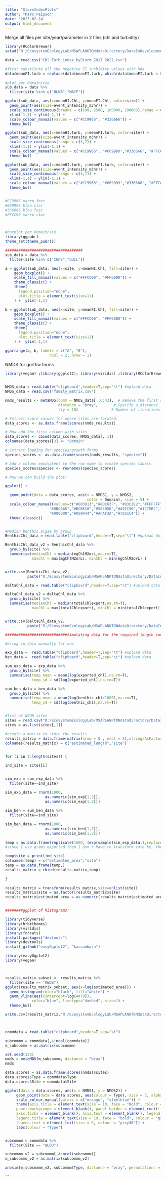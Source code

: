 ```yaml
---
title: "StormIndexPlots"
author: "Marc Peipoch"
date: '2023-02-14'
output: html_document
---
```


Merge all files per site/year/parameter in 2 files (chl and turbidity) 
```r
library(RColorBrewer)
setwd("R:/EcosystemEcologyLab/MSAPLANKTONdataDirectory/DataInDevelopment/Aggregations/AggregatedNEONdata/04_product")

data = read.csv("Chl_Turb_index_byStorm_2017_2022.csv")

#first substitute all the negative FI turbidity values with NAs
data$meanFI.turb = replace(data$meanFI.turb, which(data$meanFI.turb < 0), NA)
  
#plot per domain/sie
sub_data = data %>%
  filter(site %in% c("BLWA","MAYF"))

ggplot(sub_data, aes(x=meanHI.Chl, y=meanFI.Chl, color=site)) + 
  geom_point(aes(size=event_intensity_m3hr)) +
  scale_size_continuous(breaks = c(500, 2500, 100000, 200000),range = c(3,7)) + 
  xlim(-1,1) + ylim(-1,1) +
  scale_colour_manual(values = c("#CC9966", "#336666")) + 
  theme_bw()

ggplot(sub_data, aes(x=meanHI.turb, y=meanFI.turb, color=site)) + 
  geom_point(aes(size=event_intensity_m3hr)) +
  scale_size_continuous(range = c(3,7)) + 
  xlim(-1,1) + ylim(-1,1) +
  scale_colour_manual(values = c("#CC9966", "#669999","#336666", "#FFCC99")) + 
  theme_bw()

ggplot(sub_data, aes(x=meanHI.turb, y=meanFI.turb, color=site)) + 
  geom_point(aes(size=event_intensity_m3hr)) +
  scale_size_continuous(range = c(3,7)) + 
  xlim(-1,1) + ylim(-1,1) +
  scale_colour_manual(values = c("#CC9966", "#669999","#336666", "#FFCC99")) + 
  theme_bw()


#CC9966 marro fosc
#669999 blau clar
#336666 blau fosc
#FFCC99 marro clar



#boxplot per domain/sie
library(ggpubr)
theme_set(theme_pubr())

###################################
sub_data = data %>%
  filter(site %in% c("CUPE","GUIL"))

a = ggplot(sub_data, aes(x=site, y=meanHI.Chl, fill=site)) +
    geom_boxplot() +
    scale_fill_manual(values = c("#FFCC00", "#FF6600")) +  
    theme_classic() +
    theme(
      legend.position="none",
      plot.title = element_text(size=11)
    ) +  ylim(-1,1) 

b = ggplot(sub_data, aes(x=site, y=meanFI.Chl, fill=site)) +
    geom_boxplot() +
    scale_fill_manual(values = c("#FFCC00", "#FF6600")) +  
    theme_classic() +
    theme(
      legend.position="none",
      plot.title = element_text(size=11)
    ) +  ylim(-1,1) 

ggarrange(a, b, labels = c("A", "B"),
                    ncol = 2, nrow = 1)

```

NMDS for gorthw forms
```r
library(vegan) ;library(ggplot2); library(viridis) ;library(RColorBrewer);library(dplyr)


NMDS_data = read.table("clipboard",header=T,sep="\t") #upload data
NMDS_data = read.csv("family_matrix.csv")

nmds_results <- metaMDS(comm = NMDS_data[ ,6:43],  # Remove the first row of site names  
                        distance = "bray",       # Specify a distance
                        try = 10)               # Number of iterations 

# Extract score values for where sites are located.
data_scores <- as.data.frame(scores(nmds_results))

# Now add the first column with sites 
data_scores <- cbind(data_scores, NMDS_data[, 1])
colnames(data_scores)[3] <- "Domain"

# Extract loading for species/growth forms
species_scores <- as.data.frame(scores(nmds_results, "species"))

# Add a column equivalent to the row name to create species labels
species_scores$species <- rownames(species_scores)

# Now we can build the plot!

ggplot() +

  geom_point(data = data_scores, aes(x = NMDS1, y = NMDS2, 
                                     color = Domain), size = 5) +
  scale_colour_manual(values=c("#603913","#8DC63F", "#93C2E2","#FFFFFF", "#2BB673","#F7941E",
                    "#DBCA65","#BCBEC0","#58595B","#A97C50","#1C75BC","#C2B59B",
                    "#000000","#009444","#AFAF3A","#7851C4")) +
  theme_classic() 


#Median benthic algae by group
BenthicChl_data = read.table("clipboard",header=T,sep="\t") #upload data

BenthicChl_data_v2 = BenthicChl_data %>%
  group_by(site) %>%
  summarise(medianChl = median(mgChlM2orL,na.rm=T),
            maxChl = max(mgChlM2orL), minChl = min(mgChlM2orL) )


write.csv(BenthicChl_data_v2, 
          paste("R:/EcosystemEcologyLab/MSAPLANKTONdataDirectory/DataInDevelopment/Aggregations/AggregatedNEONdata/03_incremental/BenthicChl_data.csv",sep=""))

deltaChl_data = read.table("clipboard",header=T,sep="\t") #upload data

deltaChl_data_v2 = deltaChl_data %>%
  group_by(site) %>%
  summarise(medianChl = median(totalChlexport,na.rm=T),
            maxChl = max(totalChlexport), minChl = min(totalChlexport) )


write.csv(deltaChl_data_v2, 
          paste("R:/EcosystemEcologyLab/MSAPLANKTONdataDirectory/DataInDevelopment/Aggregations/AggregatedNEONdata/03_incremental/deltaChl_data.csv",sep=""))


```

```r
############################Simulating data for the required length comparison

#bring in data manually for now

exp_data =  read.table("clipboard",header=T,sep="\t") #upload data
ben_data =  read.table("clipboard",header=T,sep="\t") #upload data

sum_exp_data = exp_data %>%
  group_by(site) %>%
  summarise(temp_mean = mean(log(exported_chl),na.rm=T),
            temp_sd = sd(log(exported_chl),na.rm=T))

sum_ben_data = ben_data %>%
  group_by(site) %>%
  summarise(temp_mean = mean(log(benthic_chl/1000),na.rm=T),
            temp_sd = sd(log(benthic_chl),na.rm=T))


#list of NEON sites
sites = read.csv("R:/EcosystemEcologyLab/MSAPLANKTONdataDirectory/DataInDevelopment/NEONData/sites_list.csv",header =F)
sites = as.list(sites[,1])

#create a matrix to store the results
results_matrix = data.frame(matrix(nrow = 0 , ncol = 2),stringsAsFactors = TRUE)    
colnames(results_matrix) = c("estimated_length","site")

  
for (i in 1:length(sites)) {

ind_site = sites[i]


sim_exp = sum_exp_data %>%
  filter(site==ind_site) 

sim_exp_data = rnorm(1000,
                  as.numeric(sim_exp[1,2]),
                  as.numeric(sim_exp[1,3]))
  
sim_ben = sum_ben_data %>%
  filter(site==ind_site) 

sim_ben_data = rnorm(1000,
                  as.numeric(sim_ben[1,2]),
                  as.numeric(sim_ben[1,3]))
 
temp = as.data.frame(replicate(1000, (exp(sample(sim_exp_data,1,replace=FALSE)))/(exp(sample(sim_ben_data,1,replace=FALSE)))))
#since I use grams exported then I don't have to transform into km, the result is already in km

temp$site = print(ind_site)
colnames(temp) = c("estimated_area","site")
temp = as.data.frame(temp,)
results_matrix = rbind(results_matrix,temp)

}
    
results_matrix = transform(results_matrix,site=unlist(site))
results_matrix$site = as.factor(results_matrix$site)
results_matrix$estimated_area = as.numeric(results_matrix$estimated_area)


########ggplot of histograms:

library(tidyverse)
library(hrbrthemes)
library(viridis)
library(forcats)
install.packages("devtools")
library(devtools)
install_github("easyGgplot2", "kassambara")

library(easyGgplot2)
library(vegan)



results_matrix_subset =  results_matrix %>%
  filter(site == "REDB") 
ggplot(results_matrix_subset, aes(x=log(estimated_area))) + 
  geom_histogram(color="black", fill="white") +
  geom_vline(aes(xintercept=log(4470)),
            color="blue", linetype="dashed", size=1) +
  theme_bw()

write.csv(results_matrix,"R:/EcosystemEcologyLab/MSAPLANKTONdataDirectory/DataInDevelopment/Aggregations/AggregatedNEONdata/03_incremental/Sim_results.csv")



commdata = read.table("clipboard",header=T,sep="\t")

subcommm = commdata[,4:ncol(commdata)]
m_subcommm = as.matrix(subcommm)

set.seed(123)
nmds = metaMDS(m_subcommm, distance = "bray")
nmds

data.scores = as.data.frame(scores(nmds)$sites)
data.scores$Type = commdata$Type
data.scores$Site = commdata$Site

ggplot(data = data.scores, aes(x = NMDS1, y = NMDS2)) + 
     geom_point(data = data.scores, aes(colour = Type), size = 3, alpha = 0.5) + 
     scale_colour_manual(values = c("orange", "steelblue")) + 
     theme(axis.title = element_text(size = 10, face = "bold", colour = "grey30"), 
     panel.background = element_blank(), panel.border = element_rect(fill = NA, colour = "grey30"), 
     axis.ticks = element_blank(), axis.text = element_blank(), legend.key = element_blank(), 
     legend.title = element_text(size = 10, face = "bold", colour = "grey30"), 
     legend.text = element_text(size = 9, colour = "grey30")) +
     labs(colour = "Type")



```
```r
subcommm = commdata %>%
  filter(Site == "WLOU")

subcommm_v2 = subcommm[,4:ncol(subcommm)]
m_subcommm_v2 = as.matrix(subcommm_v2)

anosim(m_subcommm_v2, subcommm$Type, distance = "bray", permutations = 999)
```






















```